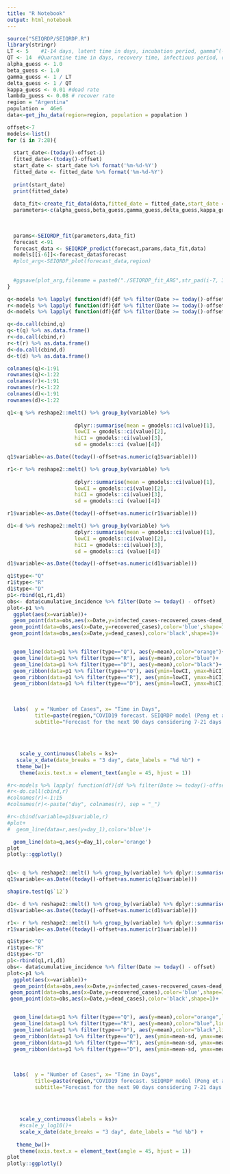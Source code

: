 ```yaml
---
title: "R Notebook"
output: html_notebook
---
```

```r
source("SEIQRDP/SEIQRDP.R")
library(stringr)
LT <- 5    #1-14 days, latent time in days, incubation period, gamma^(-1)   
QT <- 14  #Quarantine time in days, recovery time, infectious period, delta^(-1)
alpha_guess <- 1.0
beta_guess <- 1.0
gamma_guess <- 1 / LT
delta_guess <- 1 / QT
kappa_guess <- 0.01 #dead rate
lambda_guess <- 0.08 # recover rate
region = "Argentina"
population =  46e6
data<-get_jhu_data(region=region, population = population )
```

```r
offset<-7
models<-list()
for (i in 7:28){
  
  start_date<-(today()-offset-i) 
  fitted_date<-(today()-offset) 
  start_date <- start_date %>% format('%m-%d-%Y')
  fitted_date <- fitted_date %>% format('%m-%d-%Y')
  
  print(start_date)
  print(fitted_date)
  
  data_fit<-create_fit_data(data,fitted_date = fitted_date,start_date = start_date)
  parameters<-c(alpha_guess,beta_guess,gamma_guess,delta_guess,kappa_guess,lambda_guess)
  
  
  
  params<-SEIQRDP_fit(parameters,data_fit)
  forecast <-91
  forecast_data <- SEIQRDP_predict(forecast,params,data_fit,data)
  models[[i-6]]<-forecast_data$forecast
  #plot_arg<-SEIQRDP_plot(forecast_data,region)
  
  
  #ggsave(plot_arg,filename = paste0("./SEIQRDP_fit_ARG",str_pad(i-7, 3, pad = "0"),".png"),height = 4,width = 9) 
}
```

```r
q<-models %>% lapply( function(df){df %>% filter(Date >= today()-offset) %>% select(Q)} )
r<-models %>% lapply( function(df){df %>% filter(Date >= today()-offset) %>% select(R)} )
d<-models %>% lapply( function(df){df %>% filter(Date >= today()-offset) %>% select(D)} )

q<-do.call(cbind,q)
q<-t(q) %>% as.data.frame()
r<-do.call(cbind,r)
r<-t(r) %>% as.data.frame()
d<-do.call(cbind,d)
d<-t(d) %>% as.data.frame()

colnames(q)<-1:91
rownames(q)<-1:22
colnames(r)<-1:91
rownames(r)<-1:22
colnames(d)<-1:91
rownames(d)<-1:22

```


```r
q1<-q %>% reshape2::melt() %>% group_by(variable) %>% 
  
                      dplyr::summarise(mean = gmodels::ci(value)[1], 
                      lowCI = gmodels::ci(value)[2],
                      hiCI = gmodels::ci(value)[3], 
                      sd = gmodels::ci (value)[4])

q1$variable<-as.Date((today()-offset+as.numeric(q1$variable)))
```

```r
r1<-r %>% reshape2::melt() %>% group_by(variable) %>% 
  
                      dplyr::summarise(mean = gmodels::ci(value)[1], 
                      lowCI = gmodels::ci(value)[2],
                      hiCI = gmodels::ci(value)[3], 
                      sd = gmodels::ci (value)[4])

r1$variable<-as.Date((today()-offset+as.numeric(r1$variable)))
```

```r
d1<-d %>% reshape2::melt() %>% group_by(variable) %>% 
                      dplyr::summarise(mean = gmodels::ci(value)[1], 
                      lowCI = gmodels::ci(value)[2],
                      hiCI = gmodels::ci(value)[3], 
                      sd = gmodels::ci (value)[4])

d1$variable<-as.Date((today()-offset+as.numeric(d1$variable)))
```

```r

q1$type<-"Q"
r1$type<-"R"
d1$type<-"D"
p1<-rbind(q1,r1,d1)
obs<- data$cumulative_incidence %>% filter(Date >= today() - offset)
plot<-p1 %>%
  ggplot(aes(x=variable))+
  geom_point(data=obs,aes(x=Date,y=infected_cases-recovered_cases-dead_cases),color='orange',shape=1)+
 geom_point(data=obs,aes(x=Date,y=recovered_cases),color='blue',shape=1)+
 geom_point(data=obs,aes(x=Date,y=dead_cases),color='black',shape=1)+


  geom_line(data=p1 %>% filter(type=="Q"), aes(y=mean),color="orange")+
  geom_line(data=p1 %>% filter(type=="R"), aes(y=mean),color="blue")+
  geom_line(data=p1 %>% filter(type=="D"), aes(y=mean),color="black")+
  geom_ribbon(data=p1 %>% filter(type=="Q"), aes(ymin=lowCI, ymax=hiCI),fill='orange', alpha=0.2) + 
  geom_ribbon(data=p1 %>% filter(type=="R"), aes(ymin=lowCI, ymax=hiCI),fill='blue', alpha=0.2) + 
  geom_ribbon(data=p1 %>% filter(type=="D"), aes(ymin=lowCI, ymax=hiCI),fill='black', alpha=0.2) + 
  
  
  
  labs(  y = "Number of Cases", x= "Time in Days",
         title=paste(region,"COVID19 forecast. SEIQRDP model (Peng et al. 2020)"),
         subtitle="Forecast for the next 90 days considering 7-21 days for fitting.\nMean and .95 CI")+
  
  
  
  
    scale_y_continuous(labels = ks)+
   scale_x_date(date_breaks = "3 day", date_labels = "%d %b") +
   theme_bw()+
    theme(axis.text.x = element_text(angle = 45, hjust = 1))

#r<-models %>% lapply( function(df){df %>% filter(Date >= today()-offset) %>% select(R)} )
#r<-do.call(cbind,r)
#colnames(r)<-1:15
#colnames(r)<-paste("day", colnames(r), sep = "_")

#r<-cbind(variable=p1$variable,r)
#plot+
#  geom_line(data=r,aes(y=day_1),color='blue')+

  geom_line(data=q,aes(y=day_1),color='orange')
plot
plotly::ggplotly()



```

```r
q1<- q %>% reshape2::melt() %>% group_by(variable) %>% dplyr::summarise(mean=mean(value),sd=sd(value))
q1$variable<-as.Date((today()-offset+as.numeric(q1$variable)))
```
```r



shapiro.test(q$`12`)
```

```r
d1<- d %>% reshape2::melt() %>% group_by(variable) %>% dplyr::summarise(mean=mean(value),sd=sd(value))
d1$variable<-as.Date((today()-offset+as.numeric(d1$variable)))
```
```r
r1<- r %>% reshape2::melt() %>% group_by(variable) %>% dplyr::summarise(mean=mean(value),sd=sd(value))
r1$variable<-as.Date((today()-offset+as.numeric(r1$variable)))
```

```r

q1$type<-"Q"
r1$type<-"R"
d1$type<-"D"
p1<-rbind(q1,r1,d1)
obs<- data$cumulative_incidence %>% filter(Date >= today() - offset)
plot<-p1 %>%
  ggplot(aes(x=variable))+
  geom_point(data=obs,aes(x=Date,y=infected_cases-recovered_cases-dead_cases),color='orange',shape=1)+
 geom_point(data=obs,aes(x=Date,y=recovered_cases),color='blue',shape=1)+
 geom_point(data=obs,aes(x=Date,y=dead_cases),color='black',shape=1)+


  geom_line(data=p1 %>% filter(type=="Q"), aes(y=mean),color="orange",linetype="dashed")+
  geom_line(data=p1 %>% filter(type=="R"), aes(y=mean),color="blue",linetype="dashed")+
  geom_line(data=p1 %>% filter(type=="D"), aes(y=mean),color="black",linetype="dashed")+
  geom_ribbon(data=p1 %>% filter(type=="Q"), aes(ymin=mean-sd, ymax=mean+sd),fill='orange', alpha=0.2) + 
  geom_ribbon(data=p1 %>% filter(type=="R"), aes(ymin=mean-sd, ymax=mean+sd),fill='blue', alpha=0.2) + 
  geom_ribbon(data=p1 %>% filter(type=="D"), aes(ymin=mean-sd, ymax=mean+sd),fill='black', alpha=0.2) + 
  
  
  
  labs(  y = "Number of Cases", x= "Time in Days",
         title=paste(region,"COVID19 forecast. SEIQRDP model (Peng et al. 2020)"),
         subtitle="Forecast for the next 90 days considering 7-21 days for fitting.\nMean and Sd")+
  
  
  
  
    scale_y_continuous(labels = ks)+
    #scale_y_log10()+
    scale_x_date(date_breaks = "3 day", date_labels = "%d %b") +
    
   theme_bw()+
    theme(axis.text.x = element_text(angle = 45, hjust = 1))
plot
plotly::ggplotly()
```
